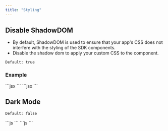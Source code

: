 ```yaml
---
title: "Styling"
---
```


## Disable ShadowDOM
- By default, ShadowDOM is used to ensure that your app's CSS does not interfere with the styling of the SDK components.
- Disable the shadow dom to apply your custom CSS to the component.

`Default: true`

### Example

<Tabs>

<Tab title="React / Next.js">
```jsx
<VeltNotificationsTool shadowDom={false} panelShadowDom={false} />
```

</Tab>

<Tab title="Other Frameworks">
```jsx
<velt-notifications-tool shadow-dom="false" panel-shadow-dom="false"></velt-notifications-tool>
```

</Tab>

</Tabs>


## Dark Mode

`Default: false`

<Tabs>

<Tab title="React / Next.js">
```js
<VeltNotificationsTool darkMode={true} />
```
</Tab>

<Tab title="Other Frameworks">
```js
<velt-notifications-tool dark-mode="true"></velt-notifications-tool>
```
</Tab>

</Tabs>